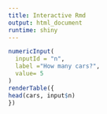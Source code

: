 ```yaml
---
title: Interactive Rmd
output: html_document
runtime: shiny
---
```

  
```r
numericInput(
  inputId = "n",
  label ="How many cars?",
  value= 5
)
renderTable({
head(cars, input$n)
})
```

